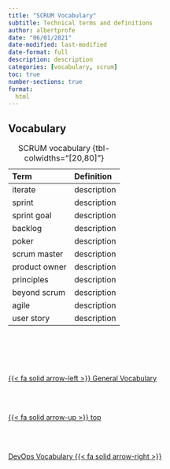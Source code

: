 ```yaml
---
title: "SCRUM Vocabulary"
subtitle: Technical terms and definitions
author: albertprofe
date: "06/01/2021"
date-modified: last-modified
date-format: full
description: description
categories: [vocabulary, scrum]
toc: true
number-sections: true
format:
  html
---
```


## Vocabulary 

| Term | Definition |
|:---|:---|
| iterate | description |
| sprint | description |
| sprint goal | description |
| backlog | description |
| poker | description |
| scrum master | description |
| product owner | description |
| principles | description |
| beyond scrum | description |
| agile | description |
| user story | description |

: SCRUM vocabulary {tbl-colwidths="[20,80]"}

<!--- navLinks -->
<br><br>
<div class=row>
<br>
<div class='column left previous'>
<br>
[{{< fa solid arrow-left >}} General Vocabulary](/vocabulary/vocab-general.qmd)
<br>
</div>
<br>
<div class='column center'>
<br>
[{{< fa solid arrow-up >}} top](#top)
<br>
</div>
<br>
<div class='column right next'>
<br>
[DevOps Vocabulary {{< fa solid arrow-right >}}](/vocabulary/vocab-devops.qmd)
<br>
</div>
<br>
</div>
